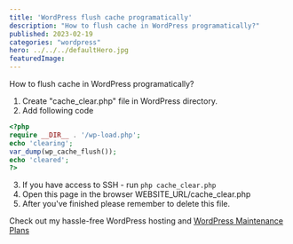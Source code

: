 ```yaml
---
title: 'WordPress flush cache programatically'
description: "How to flush cache in WordPress programatically?"
published: 2023-02-19
categories: "wordpress"
hero: ../../../defaultHero.jpg
featuredImage:
---
```

How to flush cache in WordPress programatically?


1. Create "cache_clear.php" file in WordPress directory.
2. Add following code

```php
<?php
require __DIR__ . '/wp-load.php';
echo 'clearing';
var_dump(wp_cache_flush());
echo 'cleared';
?>
```

3. If you have access to SSH - run `php cache_clear.php`
4. Open this page in the browser WEBSITE_URL/cache_clear.php
5. After you've finished please remember to delete this file.


Check out my hassle-free WordPress hosting and <a href="https://wordpress.rootscope.dev" target="_blank">WordPress Maintenance Plans</a>
